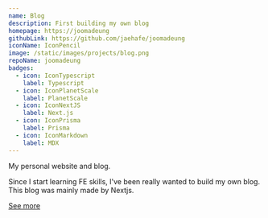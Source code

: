 ```yaml
---
name: Blog
description: First building my own blog
homepage: https://joomadeung
githubLink: https://github.com/jaehafe/joomadeung
iconName: IconPencil
image: /static/images/projects/blog.png
repoName: joomadeung
badges:
  - icon: IconTypescript
    label: Typescript
  - icon: IconPlanetScale
    label: PlanetScale
  - icon: IconNextJS
    label: Next.js
  - icon: IconPrisma
    label: Prisma
  - icon: IconMarkdown
    label: MDX
---
```


My personal website and blog.

Since I start learning FE skills, I've been really wanted to build my own blog. This blog was mainly made by Nextjs.

[See more](/about)
